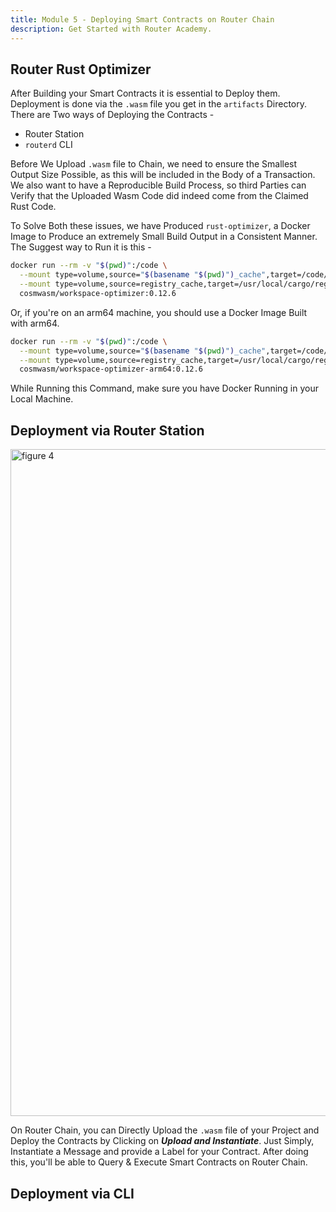 ```yaml
---
title: Module 5 - Deploying Smart Contracts on Router Chain
description: Get Started with Router Academy.
---
```



## Router Rust Optimizer

After Building your Smart Contracts it is essential to Deploy them. Deployment is done via the `.wasm` file you get in the `artifacts` Directory. There are Two ways of Deploying the Contracts - 

- Router Station
- `routerd` CLI

Before We Upload `.wasm` file to Chain, we need to ensure the Smallest Output Size Possible, as this will be included in the Body of a Transaction. We also want to have a Reproducible Build Process, so third Parties can Verify that the Uploaded Wasm Code did indeed come from the Claimed Rust Code.

To Solve Both these issues, we have Produced `rust-optimizer`, a Docker Image to Produce an extremely Small Build Output in a Consistent Manner. The Suggest way to Run it is this -

```bash
docker run --rm -v "$(pwd)":/code \
  --mount type=volume,source="$(basename "$(pwd)")_cache",target=/code/target \
  --mount type=volume,source=registry_cache,target=/usr/local/cargo/registry \
  cosmwasm/workspace-optimizer:0.12.6
```

Or, if you're on an arm64 machine, you should use a Docker Image Built with arm64.

```bash
docker run --rm -v "$(pwd)":/code \
  --mount type=volume,source="$(basename "$(pwd)")_cache",target=/code/target \
  --mount type=volume,source=registry_cache,target=/usr/local/cargo/registry \
  cosmwasm/workspace-optimizer-arm64:0.12.6
```

<Aside type="danger">
While Running this Command, make sure you have Docker Running in your Local Machine.
</Aside>

## Deployment via Router Station

<img width="1067" alt="figure 4" src="https://res.cloudinary.com/dguv1yapd/image/upload/v1726600561/router-academy-courses/yoadmjs6eih2bt4uckaz.png" />

On Router Chain, you can Directly Upload the `.wasm` file of your Project and Deploy the Contracts by Clicking on ***Upload and Instantiate***. Just Simply, Instantiate a Message and provide a Label for your Contract.
After doing this, you'll be able to Query & Execute Smart Contracts on Router Chain.

## Deployment via CLI